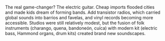 The real game-changer? The electric guitar. Cheap imports flooded cities and made kids dream of forming bands. Add transistor radios, which carried global sounds into barrios and favelas, and vinyl records becoming more accessible. Studios were still relatively modest, but the fusion of folk instruments (charango, quena, bandoneón, cuíca) with modern kit (electric bass, Hammond organs, drum kits) created brand new soundscapes.
